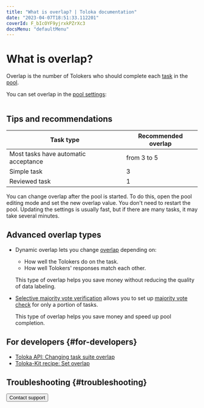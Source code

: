 ```yaml
---
title: "What is overlap? | Toloka documentation"
date: "2023-04-07T18:51:33.112201"
coverId: F_bIcOYF9yjrxkPZrXc3
docsMenu: "defaultMenu"
---
```



# What is overlap?

Overlap is the number of Tolokers who should complete each [task](/docs/glossary#task) in the [pool](/docs/guide/pool-edit).

You can set overlap in the [pool settings](/docs/guide/pool-edit):

<Image width="700px" withBackground imageId="51a862693a50ed5ab7a4cdb3f36dcf5e" alt="" />

## Tips and recommendations

| Task type                            | Recommended overlap |
|--------------------------------------|---------------------|
| Most tasks have automatic acceptance | from 3 to 5         |
| Simple task                          | 3                   |
| Reviewed task                        | 1                   |

You can change overlap after the pool is started. To do this, open the pool editing mode and set the new overlap value. You don't need to restart the pool. Updating the settings is usually fast, but if there are many tasks, it may take several minutes.

## Advanced overlap types

- Dynamic overlap lets you change [overlap](/docs/guide/dynamic-overlap) depending on:

    - How well the Tolokers do on the task.
    - How well Tolokers' responses match each other.

    This type of overlap helps you save money without reducing the quality of data labeling.

- [Selective majority vote verification](/docs/guide/selective-mvote) allows you to set up [majority vote check](/docs/guide/mvote) for only a portion of tasks.

    This type of overlap helps you save money and speed up pool completion.

## For developers {#for-developers}

- [Toloka API: Changing task suite overlap](https://toloka.ai/docs/api/api-reference/#patch-/task-suites/-id-)
- [Toloka-Kit recipe: Set overlap](/docs/toloka-kit/recipes/set-overlap)

## Troubleshooting {#troubleshooting}

<FaqBasicOverlap/>

<FaqCrossCheck/>

<TroubleshootingMaxNumber/>

<FaqCountingWork/>

<Button themeColor="light" view="default" size="l" type="link" url="/docs/guide/troubleshooting/support?form-source=guide-overlap-faq">Contact support</Button>